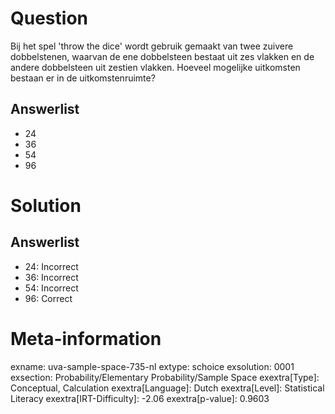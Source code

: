 Question
========

Bij het spel \'throw the dice\' wordt gebruik gemaakt van twee zuivere
dobbelstenen, waarvan de ene dobbelsteen bestaat uit zes vlakken en de
andere dobbelsteen uit zestien vlakken. Hoeveel mogelijke uitkomsten
bestaan er in de uitkomstenruimte?

Answerlist
----------

* 24
* 36
* 54
* 96

Solution
========

Answerlist
----------

* 24: Incorrect
* 36: Incorrect
* 54: Incorrect
* 96: Correct

Meta-information
================
exname: uva-sample-space-735-nl
extype: schoice
exsolution: 0001
exsection: Probability/Elementary Probability/Sample Space
exextra[Type]: Conceptual, Calculation
exextra[Language]: Dutch
exextra[Level]: Statistical Literacy
exextra[IRT-Difficulty]: -2.06
exextra[p-value]: 0.9603
